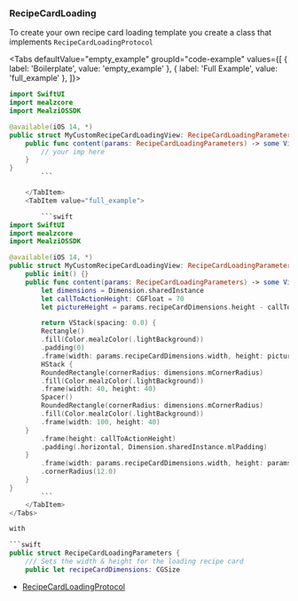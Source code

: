 
### RecipeCardLoading

To create your own recipe card loading template you create a class that implements `RecipeCardLoadingProtocol`

<Tabs defaultValue="empty_example" groupId="code-example"
      values={[
          { label: 'Boilerplate', value: 'empty_example' },
          { label: 'Full Example', value: 'full_example' },
      ]}>
    <TabItem value="empty_example">

```swift
import SwiftUI
import mealzcore
import MealziOSSDK

@available(iOS 14, *)
public struct MyCustomRecipeCardLoadingView: RecipeCardLoadingParameters {
    public func content(params: RecipeCardLoadingParameters) -> some View {
        // your imp here
    }
}
        ```

    </TabItem>
    <TabItem value="full_example">

        ```swift
import SwiftUI
import mealzcore
import MealziOSSDK

@available(iOS 14, *)
public struct MyCustomRecipeCardLoadingView: RecipeCardLoadingParameters {
    public init() {}
    public func content(params: RecipeCardLoadingParameters) -> some View {
        let dimensions = Dimension.sharedInstance
        let callToActionHeight: CGFloat = 70
        let pictureHeight = params.recipeCardDimensions.height - callToActionHeight

        return VStack(spacing: 0.0) {
        Rectangle()
        .fill(Color.mealzColor(.lightBackground))
        .padding(0)
        .frame(width: params.recipeCardDimensions.width, height: pictureHeight)
        HStack {
        RoundedRectangle(cornerRadius: dimensions.mCornerRadius)
        .fill(Color.mealzColor(.lightBackground))
        .frame(width: 40, height: 40)
        Spacer()
        RoundedRectangle(cornerRadius: dimensions.mCornerRadius)
        .fill(Color.mealzColor(.lightBackground))
        .frame(width: 100, height: 40)
    }
        .frame(height: callToActionHeight)
        .padding(.horizontal, Dimension.sharedInstance.mlPadding)
    }
        .frame(width: params.recipeCardDimensions.width, height: params.recipeCardDimensions.height)
        .cornerRadius(12.0)
    }
}
        ```
    </TabItem>
</Tabs>

with

```swift
public struct RecipeCardLoadingParameters {
    /// Sets the width & height for the loading recipe card
    public let recipeCardDimensions: CGSize
```

- [RecipeCardLoadingProtocol](https://miamtech.github.io/MealziOSSDKRelease/documentation/mealziossdk/recipecardloadingprotocol)